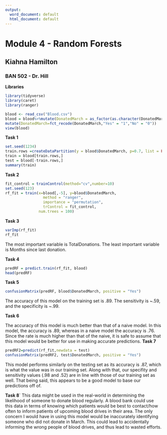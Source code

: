 ```yaml
---
output:
  word_document: default
  html_document: default
---
```

# Module 4 - Random Forests

## Kiahna Hamilton

### BAN 502 - Dr. Hill

**Libraries**
```r
library(tidyverse)
library(caret)
library(ranger)

blood <- read_csv("Blood.csv")
blood = blood%>%mutate(DonatedMarch = as_factor(as.character(DonatedMarch)))%>%
mutate(DonatedMarch=fct_recode(DonatedMarch,"Yes" = "1","No" = "0"))
view(blood)
```

**Task 1**
```r
set.seed(1234)
train.rows =createDataPartition(y = blood$DonatedMarch, p=0.7, list = FALSE)
train = blood[train.rows,]
test = blood[-train.rows,]
summary(train)
```

**Task 2**
```r
fit_control = trainControl(method="cv",number=10)
set.seed(123)
rf_fit = train(x=blood[,-5], y=blood$DonatedMarch,
                 method = "ranger", 
                 importance = "permutation",
                 trControl = fit_control,
               num.trees = 100)
```


**Task 3**
```r
varImp(rf_fit)
rf_fit
```
  The most important variable is TotalDonations. The least important variable is Months since last donation.
  
**Task 4**
```r
predRF = predict.train(rf_fit, blood)
head(predRF)
```

**Task 5**
```r
confusionMatrix(predRF, blood$DonatedMarch, positive = "Yes")
```

  The accuracy of this model on the training set is .89. The sensitivity is ~.59, and the specificity is ~.99.
  
**Task 6**

  The accuracy of this model is much better than that of a naive model. In this model, the accuracy is .89, whereas in a naive model the accuracy is .76. Since the rate is much higher than that of the naive, it is safe to assume that this model would be better for use in making accurate predictions. 
**Task 7**
```r
predRF2=predict(rf_fit,newdata = test)
confusionMatrix(predRF2, test$DonatedMarch, positive = "Yes")
```

  This model performs similarly on the testing set as its accuracy is .87, which is what the value was in our training set. Along with that, our specifity and sensitivity values (.98 and .52) are in line with those of our training set as well. That being said, this appears to be a good model to base our predictions off of. 
  
**Task 8**`
  This data might be used in the real-world in determining the likelihood of someone to donate blood regularly. A blood bank could use this data in terms of knowing which patients would be best to contact/how often to inform patients of upcoming blood drives in their area. The only concern I would have in using this model would be inaccurately identifying someone who did not donate in March. This could lead to accidentally informing the wrong people of blood drives, and thus lead to wasted efforts. 
